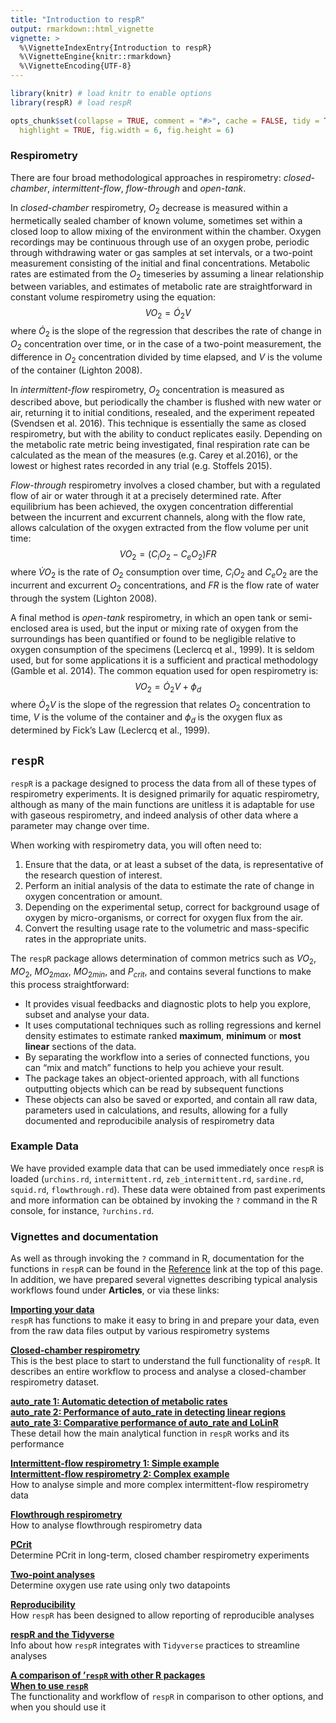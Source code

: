 ```yaml
---
title: "Introduction to respR"
output: rmarkdown::html_vignette
vignette: >
  %\VignetteIndexEntry{Introduction to respR}
  %\VignetteEngine{knitr::rmarkdown}
  %\VignetteEncoding{UTF-8}
---
```


```r
library(knitr) # load knitr to enable options
library(respR) # load respR

opts_chunk$set(collapse = TRUE, comment = "#>", cache = FALSE, tidy = TRUE, 
  highlight = TRUE, fig.width = 6, fig.height = 6)
```

### Respirometry

There are four broad methodological approaches in respirometry: *closed-chamber*, *intermittent-flow*, *flow-through* and *open-tank*. 

In *closed-chamber* respirometry, $O_2$ decrease is measured within a hermetically sealed chamber of known volume, sometimes set within a closed loop to allow mixing of the environment within the chamber. Oxygen recordings may be continuous through use of an oxygen probe, periodic through withdrawing water or gas samples at set intervals, or a two-point measurement consisting of the initial and final concentrations. Metabolic rates are estimated from the $O_2$ timeseries by assuming a linear relationship between variables, and estimates of metabolic rate are straightforward in constant volume respirometry using the equation: $$VO_2 = \dot O_2V$$ where $\dot O_2$ is the slope of the regression that describes the rate of change in $O_2$ concentration over time, or in the case of a two-point measurement, the difference in $O_2$ concentration divided by time elapsed, and $V$ is the volume of the container (Lighton 2008).

In *intermittent-flow* respirometry, $O_2$ concentration is measured as described above, but periodically the chamber is flushed with new water or air, returning it to initial conditions, resealed, and the experiment repeated (Svendsen et al. 2016). This technique is essentially the same as closed respirometry, but with the ability to conduct replicates easily. Depending on the metabolic rate metric being investigated, final respiration rate can be calculated as the mean of the measures (e.g. Carey et al.2016), or the lowest or highest rates recorded in any trial (e.g. Stoffels 2015).

*Flow-through* respirometry involves a closed chamber, but with a regulated flow of air or water through it at a precisely determined rate. After equilibrium has been achieved, the oxygen concentration differential between the incurrent and excurrent channels, along with the flow rate, allows calculation of the oxygen extracted from the flow volume per unit time: $$VO_2 = (C_iO_2 - C_eO_2)FR$$ where $\dot{V}O_2$ is the rate of $O_2$ consumption over time, $C_iO_2$ and $C_eO_2$ are the incurrent and excurrent $O_2$ concentrations, and $FR$ is the flow rate of water through the system (Lighton 2008).

A final method is *open-tank* respirometry, in which an open tank or semi-enclosed area is used, but the input or mixing rate of oxygen from the surroundings has been quantified or found to be negligible relative to oxygen consumption of the specimens (Leclercq et al., 1999). It is seldom used, but for some applications it is a sufficient and practical methodology (Gamble et al. 2014). The common equation used for open respirometry is: $$VO_2 = \dot O_2V + \phi_d$$ where $\dot O_2V$ is the slope of the regression that relates $O_2$ concentration to time, $V$ is the volume of the container and $\phi_d$ is the oxygen flux as determined by Fick's Law (Leclercq et al., 1999).


## `respR`

`respR` is a package designed to process the data from all of these types of respirometry experiments. It is designed primarily for aquatic respirometry, although as many of the main functions are unitless it is adaptable for use with gaseous respirometry, and indeed analysis of other data where a parameter may change over time. 

When working with respirometry data, you will often need to:

1. Ensure that the data, or at least a subset of the data, is representative of the research question of interest.
2. Perform an initial analysis of the data to estimate the rate of change in oxygen concentration or amount.
3. Depending on the experimental setup, correct for background usage of oxygen by micro-organisms, or correct for oxygen flux from the air.
4. Convert the resulting usage rate to the volumetric and mass-specific rates in the appropriate units.

The `respR` package allows determination of common metrics such as $VO_2$, $MO_2$, $MO_{2max}$, $MO_{2min}$, and $P_{crit}$, and contains several functions to make this process straightforward:

- It provides visual feedbacks and diagnostic plots to help you explore, subset and analyse your data.
- It uses computational techniques such as rolling regressions and kernel density estimates to estimate ranked **maximum**, **minimum** or **most linear** sections of the data.
- By separating the workflow into a series of connected functions, you can "mix and match" functions to help you achieve your result.
- The package takes an object-oriented approach, with all functions outputting objects which can be read by subsequent functions
- These objects can also be saved or exported, and contain all raw data, parameters used in calculations, and results, allowing for a fully documented and reproducibile analysis of respirometry data

### Example Data

We have provided example data that can be used immediately once `respR` is loaded (`urchins.rd`, `intermittent.rd`, `zeb_intermittent.rd`, `sardine.rd`, `squid.rd`,  `flowthrough.rd`). These data were obtained from past experiments and more information can be obtained by invoking the `?` command in the R console, for instance, `?urchins.rd`. 

### Vignettes and documentation 

As well as through invoking the `?` command in R, documentation for the functions in `respR` can be found in the [Reference](https://januarharianto.github.io/respR/reference/index.html) link at the top of this page. In addition, we have prepared several vignettes describing typical analysis workflows found under **Articles**, or via these links:

**[Importing your data](LINK)**  
`respR` has functions to make it easy to bring in and prepare your data, even from the raw data files output by various respirometry systems

**[Closed-chamber respirometry](LINK)**  
This is the best place to start to understand the full functionality of `respR`. It describes an entire workflow to process and analyse a closed-chamber respirometry dataset.
  
**[auto_rate 1: Automatic detection of metabolic rates](LINK)**  
**[auto_rate 2: Performance of auto_rate in detecting linear regions](LINK)**  
**[auto_rate 3: Comparative performance of auto_rate and LoLinR](LINK)**  
These detail how the main analytical function in `respR` works and its performance

**[Intermittent-flow respirometry 1: Simple example](LINK)**  
**[Intermittent-flow respirometry 2: Complex example](LINK)**  
How to analyse simple and more complex intermittent-flow respirometry data

**[Flowthrough respirometry](LINK)**  
How to analyse flowthrough respirometry data 

**[PCrit](LINK)**  
Determine PCrit in long-term, closed chamber respirometry experiments

**[Two-point analyses](LINK)**  
Determine oxygen use rate using only two datapoints

**[Reproducibility](LINK)**  
How `respR` has been designed to allow reporting of reproducible analyses

**[respR and the Tidyverse](LINK)**  
Info about how `respR` integrates with `Tidyverse` practices to streamline analyses

**[A comparison of '`respR` with other R packages](LINK)**  
**[When to use `respR`](LINK)**  
The functionality and workflow of `respR` in comparison to other options, and when you should use it


